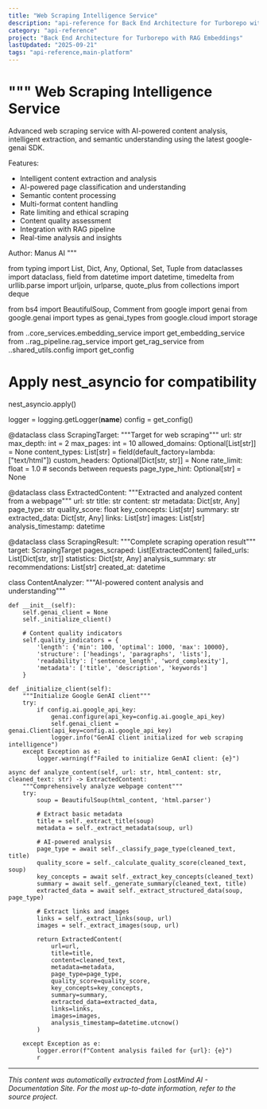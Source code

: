 ```yaml
---
title: "Web Scraping Intelligence Service"
description: "api-reference for Back End Architecture for Turborepo with RAG Embeddings"
category: "api-reference"
project: "Back End Architecture for Turborepo with RAG Embeddings"
lastUpdated: "2025-09-21"
tags: "api-reference,main-platform"
---
```


"""
Web Scraping Intelligence Service
=================================

Advanced web scraping service with AI-powered content analysis,
intelligent extraction, and semantic understanding using the latest
google-genai SDK.

Features:
- Intelligent content extraction and analysis
- AI-powered page classification and understanding
- Semantic content processing
- Multi-format content handling
- Rate limiting and ethical scraping
- Content quality assessment
- Integration with RAG pipeline
- Real-time analysis and insights

Author: Manus AI
"""

from typing import List, Dict, Any, Optional, Set, Tuple
from dataclasses import dataclass, field
from datetime import datetime, timedelta
from urllib.parse import urljoin, urlparse, quote_plus
from collections import deque

from bs4 import BeautifulSoup, Comment
from google import genai
from google.genai import types as genai_types
from google.cloud import storage

from ..core_services.embedding_service import get_embedding_service
from ..rag_pipeline.rag_service import get_rag_service
from ..shared_utils.config import get_config

# Apply nest_asyncio for compatibility
nest_asyncio.apply()

logger = logging.getLogger(__name__)
config = get_config()


@dataclass
class ScrapingTarget:
    """Target for web scraping"""
    url: str
    max_depth: int = 2
    max_pages: int = 10
    allowed_domains: Optional[List[str]] = None
    content_types: List[str] = field(default_factory=lambda: ["text/html"])
    custom_headers: Optional[Dict[str, str]] = None
    rate_limit: float = 1.0  # seconds between requests
    page_type_hint: Optional[str] = None


@dataclass
class ExtractedContent:
    """Extracted and analyzed content from a webpage"""
    url: str
    title: str
    content: str
    metadata: Dict[str, Any]
    page_type: str
    quality_score: float
    key_concepts: List[str]
    summary: str
    extracted_data: Dict[str, Any]
    links: List[str]
    images: List[str]
    analysis_timestamp: datetime


@dataclass
class ScrapingResult:
    """Complete scraping operation result"""
    target: ScrapingTarget
    pages_scraped: List[ExtractedContent]
    failed_urls: List[Dict[str, str]]
    statistics: Dict[str, Any]
    analysis_summary: str
    recommendations: List[str]
    created_at: datetime


class ContentAnalyzer:
    """AI-powered content analysis and understanding"""
    
    def __init__(self):
        self.genai_client = None
        self._initialize_client()
        
        # Content quality indicators
        self.quality_indicators = {
            'length': {'min': 100, 'optimal': 1000, 'max': 10000},
            'structure': ['headings', 'paragraphs', 'lists'],
            'readability': ['sentence_length', 'word_complexity'],
            'metadata': ['title', 'description', 'keywords']
        }
    
    def _initialize_client(self):
        """Initialize Google GenAI client"""
        try:
            if config.ai.google_api_key:
                genai.configure(api_key=config.ai.google_api_key)
                self.genai_client = genai.Client(api_key=config.ai.google_api_key)
                logger.info("GenAI client initialized for web scraping intelligence")
        except Exception as e:
            logger.warning(f"Failed to initialize GenAI client: {e}")
    
    async def analyze_content(self, url: str, html_content: str, cleaned_text: str) -> ExtractedContent:
        """Comprehensively analyze webpage content"""
        try:
            soup = BeautifulSoup(html_content, 'html.parser')
            
            # Extract basic metadata
            title = self._extract_title(soup)
            metadata = self._extract_metadata(soup, url)
            
            # AI-powered analysis
            page_type = await self._classify_page_type(cleaned_text, title)
            quality_score = self._calculate_quality_score(cleaned_text, soup)
            key_concepts = await self._extract_key_concepts(cleaned_text)
            summary = await self._generate_summary(cleaned_text, title)
            extracted_data = await self._extract_structured_data(soup, page_type)
            
            # Extract links and images
            links = self._extract_links(soup, url)
            images = self._extract_images(soup, url)
            
            return ExtractedContent(
                url=url,
                title=title,
                content=cleaned_text,
                metadata=metadata,
                page_type=page_type,
                quality_score=quality_score,
                key_concepts=key_concepts,
                summary=summary,
                extracted_data=extracted_data,
                links=links,
                images=images,
                analysis_timestamp=datetime.utcnow()
            )
            
        except Exception as e:
            logger.error(f"Content analysis failed for {url}: {e}")
            r

---
*This content was automatically extracted from LostMind AI - Documentation Site. For the most up-to-date information, refer to the source project.*
